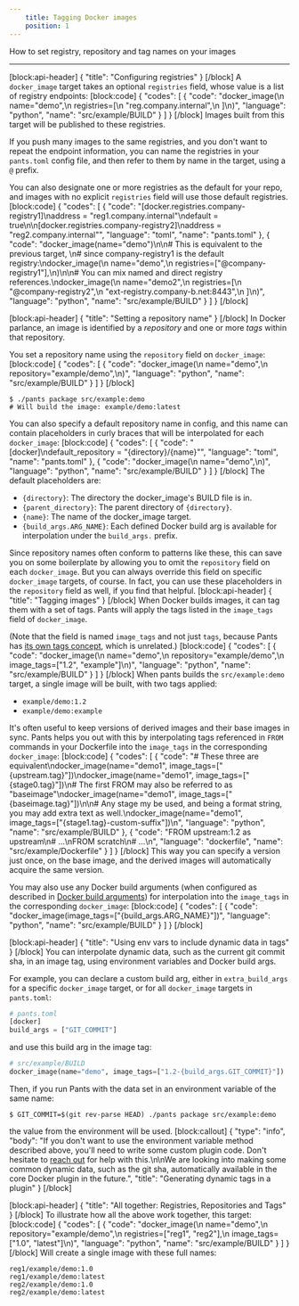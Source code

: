 ```yaml
---
    title: Tagging Docker images
    position: 1
---
```


How to set registry, repository and tag names on your images

---

[block:api-header]
{
  "title": "Configuring registries"
}
[/block]
A `docker_image` target takes an optional `registries` field, whose value is a list of registry endpoints:
[block:code]
{
  "codes": [
    {
      "code": "docker_image(\n    name=\"demo\",\n    registries=[\n        \"reg.company.internal\",\n    ]\n)",
      "language": "python",
      "name": "src/example/BUILD"
    }
  ]
}
[/block]
Images built from this target will be published to these registries.

If you push many images to the same registries, and you don't want to repeat the endpoint information, you can name the registries in your `pants.toml` config file, and then refer to them by name in the target, using a `@` prefix.

You can also designate one or more registries as the default for your repo, and images with no explicit `registries` field will use those default registries.
[block:code]
{
  "codes": [
    {
      "code": "[docker.registries.company-registry1]\naddress = \"reg1.company.internal\"\ndefault = true\n\n[docker.registries.company-registry2]\naddress = \"reg2.company.internal\"",
      "language": "toml",
      "name": "pants.toml"
    },
    {
      "code": "docker_image(name=\"demo\")\n\n# This is equivalent to the previous target, \n# since company-registry1 is the default registry:\ndocker_image(\n    name=\"demo\",\n    registries=[\"@company-registry1\"],\n)\n\n# You can mix named and direct registry references.\ndocker_image(\n    name=\"demo2\",\n    registries=[\n        \"@company-registry2\",\n        \"ext-registry.company-b.net:8443\",\n    ]\n)",
      "language": "python",
      "name": "src/example/BUILD"
    }
  ]
}
[/block]

[block:api-header]
{
  "title": "Setting a repository name"
}
[/block]
In Docker parlance, an image is identified by a *repository* and one or more *tags* within that repository. 

You set a repository name using the `repository` field on `docker_image`:
[block:code]
{
  "codes": [
    {
      "code": "docker_image(\n    name=\"demo\",\n    repository=\"example/demo\",\n)",
      "language": "python",
      "name": "src/example/BUILD"
    }
  ]
}
[/block]
```shell
$ ./pants package src/example:demo
# Will build the image: example/demo:latest
```

You can also specify a default repository name in config, and this name can contain placeholders in curly braces that will be interpolated for each `docker_image`:
[block:code]
{
  "codes": [
    {
      "code": "[docker]\ndefault_repository = \"{directory}/{name}\"",
      "language": "toml",
      "name": "pants.toml"
    },
    {
      "code": "docker_image(\n    name=\"demo\",\n)",
      "language": "python",
      "name": "src/example/BUILD"
    }
  ]
}
[/block]
The default placeholders are:
- `{directory}`: The directory the docker_image's BUILD file is in.
- `{parent_directory}`: The parent directory of `{directory}`.
- `{name}`: The name of the docker_image target.
- `{build_args.ARG_NAME}`: Each defined Docker build arg is available for interpolation under the `build_args.` prefix.

Since repository names often conform to patterns like these, this can save you on some boilerplate by allowing you to omit the `repository` field on each `docker_image`. But you can always override this field on specific `docker_image` targets, of course. In fact, you can use these placeholders in the `repository` field as well, if you find that helpful.
[block:api-header]
{
  "title": "Tagging images"
}
[/block]
When Docker builds images, it can tag them with a set of tags. Pants will apply the tags listed in the `image_tags` field of `docker_image`. 

(Note that the field is named `image_tags` and not just `tags`, because Pants has [its own tags concept](doc:reference-target#codetagscode), which is unrelated.)
[block:code]
{
  "codes": [
    {
      "code": "docker_image(\n    name=\"demo\",\n    repository=\"example/demo\",\n    image_tags=[\"1.2\", \"example\"]\n)",
      "language": "python",
      "name": "src/example/BUILD"
    }
  ]
}
[/block]
When pants builds the `src/example:demo` target, a single image will be built, with two tags applied:
- `example/demo:1.2`
- `example/demo:example`

It's often useful to keep versions of derived images and their base images in sync. Pants helps you out with this by interpolating tags referenced in `FROM` commands in your Dockerfile into the `image_tags` in the corresponding `docker_image`:
[block:code]
{
  "codes": [
    {
      "code": "# These three are equivalent\ndocker_image(name=\"demo1\", image_tags=[\"{upstream.tag}\"])\ndocker_image(name=\"demo1\", image_tags=[\"{stage0.tag}\"])\n# The first FROM may also be referred to as \"baseimage\"\ndocker_image(name=\"demo1\", image_tags=[\"{baseimage.tag}\"])\n\n# Any stage my be used, and being a format string, you may add extra text as well.\ndocker_image(name=\"demo1\", image_tags=[\"{stage1.tag}-custom-suffix\"])\n",
      "language": "python",
      "name": "src/example/BUILD"
    },
    {
      "code": "FROM upstream:1.2 as upstream\n# ...\nFROM scratch\n# ...\n",
      "language": "dockerfile",
      "name": "src/example/Dockerfile"
    }
  ]
}
[/block]
This way you can specify a version just once, on the base image, and the derived images will automatically acquire the same version. 

You may also use any Docker build arguments (when configured as described in [Docker build arguments](doc:docker#build-arguments)) for interpolation into the `image_tags` in the corresponding `docker_image`:
[block:code]
{
  "codes": [
    {
      "code": "docker_image(image_tags=[\"{build_args.ARG_NAME}\"])",
      "language": "python",
      "name": "src/example/BUILD"
    }
  ]
}
[/block]

[block:api-header]
{
  "title": "Using env vars to include dynamic data in tags"
}
[/block]
You can interpolate dynamic data, such as the current git commit sha, in an image tag, using environment variables and Docker build args.

For example, you can declare a custom build arg, either in `extra_build_args` for a specific `docker_image` target, or for all `docker_image` targets in `pants.toml`:

```python
# pants.toml
[docker]
build_args = ["GIT_COMMIT"]
```

and use this build arg in the image tag:

```python
# src/example/BUILD
docker_image(name="demo", image_tags=["1.2-{build_args.GIT_COMMIT}"])
```

Then, if you run Pants with the data set in an environment variable of the same name:

```
$ GIT_COMMIT=$(git rev-parse HEAD) ./pants package src/example:demo
```

the value from the environment will be used. 
[block:callout]
{
  "type": "info",
  "body": "If you don't want to use the environment variable method described above, you'll need to write some custom plugin code. Don't hesitate to [reach out](doc:getting-help) for help with this.\n\nWe are looking into making some common dynamic data, such as the git sha, automatically available in the core Docker plugin in the future.",
  "title": "Generating dynamic tags in a plugin"
}
[/block]

[block:api-header]
{
  "title": "All together: Registries, Repositories and Tags"
}
[/block]
To illustrate how all the above work together, this target:
[block:code]
{
  "codes": [
    {
      "code": "docker_image(\n    name=\"demo\",\n    repository=\"example/demo\",\n    registries=[\"reg1\", \"reg2\"],\n    image_tags=[\"1.0\", \"latest\"]\n)",
      "language": "python",
      "name": "src/example/BUILD"
    }
  ]
}
[/block]
Will create a single image with these full names:

```
reg1/example/demo:1.0
reg1/example/demo:latest
reg2/example/demo:1.0
reg2/example/demo:latest
```

